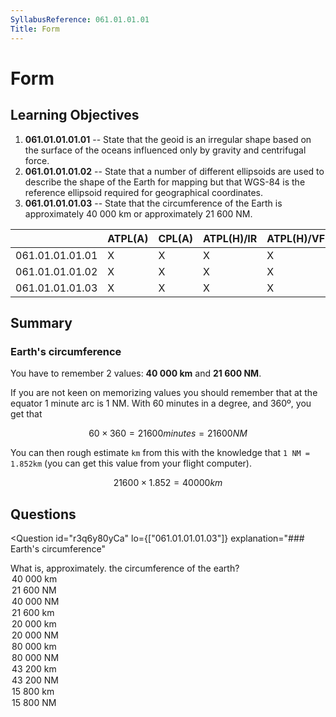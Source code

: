 ```yaml
---
SyllabusReference: 061.01.01.01
Title: Form
---
```


# Form

## Learning Objectives

1. **061.01.01.01.01** -- State that the geoid is an irregular shape based on
   the surface of the oceans influenced only by gravity and centrifugal force.
2. **061.01.01.01.02** -- State that a number of different ellipsoids are used
   to describe the shape of the Earth for mapping but that WGS-84 is the
   reference ellipsoid required for geographical coordinates.
3. **061.01.01.01.03** -- State that the circumference of the Earth is
   approximately 40 000 km or approximately 21 600 NM.

|                 | ATPL(A) | CPL(A) | ATPL(H)/IR | ATPL(H)/VFR | CPL(H) | IR  | CBIR(A) |
| --------------- | ------- | ------ | ---------- | ----------- | ------ | --- | ------- |
| 061.01.01.01.01 | X       | X      | X          | X           | X      |     |         |
| 061.01.01.01.02 | X       | X      | X          | X           | X      |     |         |
| 061.01.01.01.03 | X       | X      | X          | X           | X      |     |         |

## Summary

### Earth's circumference

You have to remember 2 values: **40 000 km** and **21 600 NM**.

If you are not keen on memorizing values you should remember that at the equator
1 minute arc is 1 NM. With 60 minutes in a degree, and 360º, you get that

$$
60 \times 360 = 21600 minutes = 21600 NM
$$

You can then rough estimate `km` from this with the knowledge that
`1 NM = 1.852km` (you can get this value from your flight computer).

$$
21600 \times 1.852 = 40000 km
$$

## Questions

<Question
  id="r3q6y80yCa"
  lo={["061.01.01.01.03"]}
  explanation="### Earth's circumference"
>
  <Text variant="oneCorrect">
    What is, approximately. the circumference of the earth?
  </Text>
  <Option
    id="r3q6y80yCa-1"
    correct
    why="1 NM = 1 min arc. 60 * 360 = 21 600 = 40 000km"
  >
    40 000 km
  </Option>
  <Option id="r3q6y80yCa-2" correct why="1 NM = 1 min arc. 60 * 360 = 21 600">
    21 600 NM
  </Option>
  <Option id="r3q6y80yCa-3" why="">
    40 000 NM
  </Option>
  <Option id="r3q6y80yCa-4" why="">
    21 600 km
  </Option>
  <Option id="r3q6y80yCa-5" why="">
    20 000 km
  </Option>
  <Option id="r3q6y80yCa-6" why="">
    20 000 NM
  </Option>
  <Option id="r3q6y80yCa-7" why="">
    80 000 km
  </Option>
  <Option id="r3q6y80yCa-8" why="">
    80 000 NM
  </Option>
  <Option id="r3q6y80yCa-9" why="">
    43 200 km
  </Option>
  <Option id="r3q6y80yCa-a" why="">
    43 200 NM
  </Option>
  <Option id="r3q6y80yCa-b" why="">
    15 800 km
  </Option>
  <Option id="r3q6y80yCa-c" why="">
    15 800 NM
  </Option>
</Question>
